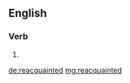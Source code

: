 ==English==

===Verb===
{{head|en}}

# {{en-past of|reacquaint}}

[[de:reacquainted]]
[[mg:reacquainted]]